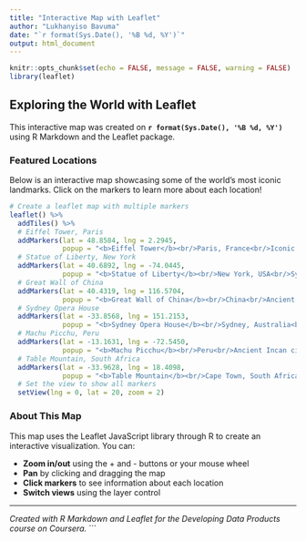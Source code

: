 ---
title: "Interactive Map with Leaflet"
author: "Lukhanyiso Bavuma"
date: "`r format(Sys.Date(), '%B %d, %Y')`"
output: html_document
---

```{r setup, include=FALSE}
knitr::opts_chunk$set(echo = FALSE, message = FALSE, warning = FALSE)
library(leaflet)
```

## Exploring the World with Leaflet

This interactive map was created on **`r format(Sys.Date(), '%B %d, %Y')`** using R Markdown and the Leaflet package.

### Featured Locations

Below is an interactive map showcasing some of the world's most iconic landmarks. Click on the markers to learn more about each location!

```{r map}
# Create a leaflet map with multiple markers
leaflet() %>%
  addTiles() %>%
  # Eiffel Tower, Paris
  addMarkers(lat = 48.8584, lng = 2.2945,
             popup = "<b>Eiffel Tower</b><br/>Paris, France<br/>Iconic iron lattice tower") %>%
  # Statue of Liberty, New York
  addMarkers(lat = 40.6892, lng = -74.0445,
             popup = "<b>Statue of Liberty</b><br/>New York, USA<br/>Symbol of freedom") %>%
  # Great Wall of China
  addMarkers(lat = 40.4319, lng = 116.5704,
             popup = "<b>Great Wall of China</b><br/>China<br/>Ancient fortification") %>%
  # Sydney Opera House
  addMarkers(lat = -33.8568, lng = 151.2153,
             popup = "<b>Sydney Opera House</b><br/>Sydney, Australia<br/>Performing arts center") %>%
  # Machu Picchu, Peru
  addMarkers(lat = -13.1631, lng = -72.5450,
             popup = "<b>Machu Picchu</b><br/>Peru<br/>Ancient Incan citadel") %>%
  # Table Mountain, South Africa
  addMarkers(lat = -33.9628, lng = 18.4098,
             popup = "<b>Table Mountain</b><br/>Cape Town, South Africa<br/>Flat-topped mountain") %>%
  # Set the view to show all markers
  setView(lng = 0, lat = 20, zoom = 2)
```

### About This Map

This map uses the Leaflet JavaScript library through R to create an interactive visualization. You can:

- **Zoom in/out** using the + and - buttons or your mouse wheel
- **Pan** by clicking and dragging the map
- **Click markers** to see information about each location
- **Switch views** using the layer control

---

*Created with R Markdown and Leaflet for the Developing Data Products course on Coursera.*
```